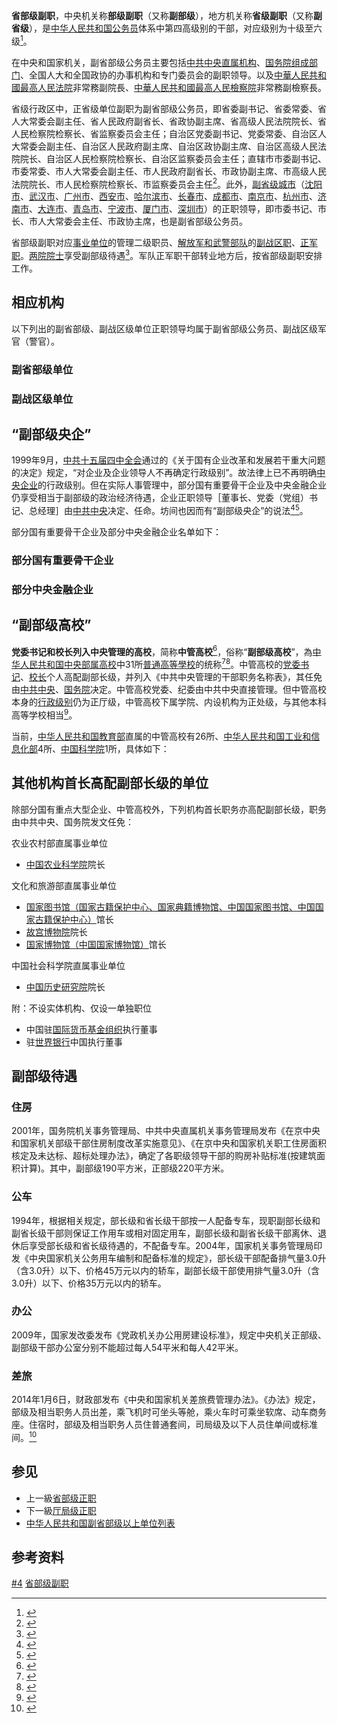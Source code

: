 '''省部级副职'''，中央机关称'''部级副职'''（又称'''副部级'''），地方机关称'''省级副职'''（又称'''副省级'''），是[[中华人民共和国公务员|中华人民共和国公务员]]体系中第四高级别的干部，对应级别为十级至六级<ref>{{Cite web|title=公务员职务、职级与级别管理办法|url=http://www.qizhiwang.org.cn/BIG5/n1/2020/0701/c422548-31766743.html|access-date=2021-04-19|archive-url=https://web.archive.org/web/20210419144835/http://www.qizhiwang.org.cn/BIG5/n1/2020/0701/c422548-31766743.html|archive-date=2021-04-19|dead-url=no}}</ref>。

在中央和国家机关，副省部级公务员主要包括[[中共中央直属机构|中共中央直属机构]]、[[国务院组成部门|国务院组成部门]]、全国人大和全国政协的办事机构和专门委员会的副职领导。以及[[中華人民共和國最高人民法院|中華人民共和國最高人民法院]]非常務副院長、[[中華人民共和國最高人民檢察院|中華人民共和國最高人民檢察院]]非常務副檢察長。

省级行政区中，正省级单位副职为副省部级公务员，即省委副书记、省委常委、省人大常委会副主任、省人民政府副省长、省政协副主席、省高级人民法院院长、省人民检察院检察长、省监察委员会主任；自治区党委副书记、党委常委、自治区人大常委会副主任、自治区人民政府副主席、自治区政协副主席、自治区高级人民法院院长、自治区人民检察院检察长、自治区监察委员会主任；直辖市市委副书记、市委常委、市人大常委会副主任、市人民政府副省长、市政协副主席、市高级人民法院院长、市人民检察院检察长、市监察委员会主任<ref>{{cite news|title=政府官员级别是这样定的|url=http://wb.sznews.com/html/2016-11/06/content_3654604.htm|accessdate=2020-06-04|work=深圳晚报|date=2016-11-06|archive-date=2020-07-17|archive-url=https://web.archive.org/web/20200717160342/http://wb.sznews.com/html/2016-11/06/content_3654604.htm|dead-url=no}}</ref>。此外，[[副省级城市|副省级城市]]（[[沈阳市|沈阳市]]、[[武汉市|武汉市]]、[[广州市|广州市]]、[[西安市|西安市]]、[[哈尔滨市|哈尔滨市]]、[[长春市|长春市]]、[[成都市|成都市]]、[[南京市|南京市]]、[[杭州市|杭州市]]、[[济南市|济南市]]、[[大连市|大连市]]、[[青岛市|青岛市]]、[[宁波市|宁波市]]、[[厦门市|厦门市]]、[[深圳市|深圳市]]）的正职领导，即市委书记、市长、市人大常委会主任、市政协主席，也是副省部级公务员。

省部级副职对应[[事业单位|事业单位]]的管理二级职员、[[中华人民共和国军事编制|解放军和武警部队]]的[[副战区级|副战区职]]、[[正军级|正军职]]。[[中华人民共和国两院院士制度|两院院士]]享受副部级待遇<ref>{{Cite journal|title=再论院士制度问题|author=潘家铮|url=http://www.cqvip.com/Main/Detail.aspx?id=33347302|journal=中国科技奖励|issue=3|year=2010|page=6-8}}</ref>。军队正军职干部转业地方后，按省部级副职安排工作。

== 相应机构 ==
{{main list|中华人民共和国副省部级以上单位列表}}
以下列出的副省部级、副战区级单位正职领导均属于副省部级公务员、副战区级军官（警官）。
=== 副省部级单位 ===
{{columns-list|2|
* 部分[[中共中央直属机构#中共中央直属事业单位|中共中央直属事业单位]]（[[求是|《求是》杂志社]]、[[光明日报|《光明日报》社]]、[[中国浦东干部学院|中国浦东干部学院]]、[[中国井冈山干部学院|中国井冈山干部学院]]、[[中国延安干部学院|中国延安干部学院]]）
* [[中共中央直属机构#中共中央直属机关的下属机构|中共中央直属机关的下属机构]]
* 部分中共中央直属机关所属机构（[[中共中央办公厅调研室|中共中央办公厅调研室]]、[[中国外文出版发行事业局|中国外文出版发行事业局]]、[[经济日报_(中国大陆)|《经济日报》社]]）
* [[中华人民共和国主席办公室|中华人民共和国主席办公室]]
* [[全国人民代表大会常务委员会办公厅研究室|全国人民代表大会常务委员会办公厅研究室]]
* 部分[[国务院直属机构|国务院直属机构]]（[[国家统计局|国家统计局]]、[[国家国际发展合作署|国家国际发展合作署]]、[[国家医疗保障局|国家医疗保障局]]、[[国家机关事务管理局|国家机关事务管理局]]）
* 个别[[国务院直属事业单位|国务院直属事业单位]]（[[中国气象局|中国气象局]]）
* [[国务院部委管理的国家局|国务院部委管理的国家局]]
* [[国务院部委管理的国家局#国务院部委管理的事业单位|国务院部委管理的事业单位]]
* 国家计划单列单位（[[新疆生产建设兵团|新疆生产建设兵团]]、[[中国工程物理研究院|中国工程物理研究院]]）
* 外交部驻部分重要国家和国际组织外交代表机构（[[中国驻美国大使馆|中国驻美大使馆]]、[[中国驻俄罗斯大使馆|驻俄大使馆]]、[[中国驻英国大使馆|驻英大使馆]]、[[中国驻法国大使馆|驻法大使馆]]、[[中国驻德国大使馆|驻德大使馆]]、[[中国驻日本大使馆|驻日大使馆]]、[[中国驻朝鲜大使馆|驻朝大使馆]]、[[中国驻印度大使馆|驻印大使馆]]、[[中国驻巴西大使馆|驻巴西大使馆]]、[[中华人民共和国常驻联合国代表团|常驻联合国代表团]]、[[中华人民共和国常驻联合国日内瓦代表团|常驻联合国日内瓦代表团]]、[[中华人民共和国驻欧盟使团|驻欧盟使团]]）
* [[公安部政治部|公安部政治部]]、[[国家安全部政治部|国家安全部政治部]]、[[应急管理部政治部|应急管理部政治部]]、[[最高人民法院政治部|最高人民法院政治部]]、[[最高人民检察院政治部|最高人民检察院政治部]]
* 部分水利部派出机构（[[长江水利委员会|长江水利委员会]]、[[黄河水利委员会|黄河水利委员会]]）
* [[中国人民银行上海总部|中国人民银行上海总部]]
* [[中国人民政治协商会议全国委员会办公厅研究室|中国人民政治协商会议全国委员会办公厅研究室]]
* [[中国共产党中央纪律检查委员会#内设机构|中央纪委国家监委机关内设机构]]
* [[中央纪律检查委员会国家监察委员会中央和国家机关纪检监察工作委员会|中央纪律检查委员会国家监察委员会中央和国家机关纪检监察工作委员会]]
* [[中国共产党纪律检查机关#中央纪委国家监委派出机构|中央纪委国家监委驻正部级单位纪检监察组]]
* 部分群众团体机关（[[中国人民外交学会|中国人民外交学会]]、[[黄埔军校同学会|黄埔军校同学会]]、[[欧美同学会|欧美同学会（中国留学人员联谊会）]]、[[中国思想政治工作研究会|中国思想政治工作研究会]]、[[中华职业教育社|中华职业教育社]]、[[中国计划生育协会|中国计划生育协会]]）
* 部分中央驻港澳机构（[[中央人民政府驻香港特别行政区维护国家安全公署|驻港维护国家安全公署]]、[[中华人民共和国外交部驻香港特别行政区特派员公署|外交部驻港特派员公署]]、[[中华人民共和国外交部驻澳门特别行政区特派员公署|外交部驻澳特派员公署]]）
* 省、[[自治区|自治区]]、[[直辖市|直辖市]]的中共省级纪委、省级[[监察委员会|监察委员会]]、省级[[人民法院|人民法院]]、省级[[人民检察院|人民检察院]]
* [[副省级城市|副省级城市]]的中共市委、市[[人民代表大会|人民代表大会]]、市[[人民政府|人民政府]]、政协市级委员会
}}

=== 副战区级单位 ===
{{columns-list|2|
* [[中央军事委员会办公厅|中央军事委员会办公厅]]
* [[中央军事委员会后勤保障部|中央军事委员会后勤保障部]]
* [[中央军事委员会装备发展部|中央军事委员会装备发展部]]
* [[中央军事委员会训练管理部|中央军事委员会训练管理部]]
* [[中央军事委员会国防动员部|中央军事委员会国防动员部]]
* [[中央军事委员会政法委员会|中央军事委员会政法委员会]]
* [[中央军事委员会科学技术委员会|中央军事委员会科学技术委员会]]
* [[中央军委联勤保障部队|中央军委联勤保障部队]]
* [[中国人民解放军国防大学|中国人民解放军国防大学]]
* [[中国人民解放军军事科学院|中国人民解放军军事科学院]]
* 各战区机关联合参谋部、政治工作部
* 各军种机关参谋部、政治工作部、纪律检查委员会
* [[中国人民武装警察部队参谋部|中国人民武装警察部队参谋部]]、[[中国人民武装警察部队政治工作部|政治工作部]]、[[中国人民武装警察部队纪律检查委员会|纪律检查委员会]]
* [[中国人民解放军战略支援部队网络系统部|中国人民解放军战略支援部队网络系统部]]、[[中国人民解放军战略支援部队航天系统部|中国人民解放军战略支援部队航天系统部]]
* 战区军种机关
* [[中国人民解放军新疆军区|中国人民解放军新疆军区]]
* [[中国人民解放军西藏军区|中国人民解放军西藏军区]]
}}

== “副部级央企” ==
1999年9月，[[中国共产党第十五届中央委员会#四中全会|中共十五届四中全会]]通过的《关于国有企业改革和发展若干重大问题的决定》规定，“对企业及企业领导人不再确定行政级别”。故法律上已不再明确[[中央企业|中央企业]]的行政级别。但在实际人事管理中，部分国有重要骨干企业及中央金融企业仍享受相当于副部级的政治经济待遇，企业正职领导［董事长、党委（党组）书记、总经理］由[[中共中央|中共中央]]决定、任命。坊间也因而有“副部级央企”的说法<ref name="报道0607B">{{cite web|title=一文看懂138家央企级别和管理（最全面最详细版）|url=https://www.thepaper.cn/newsDetail_forward_1464250|accessdate=2020-06-07|author=《国资报告》|website=澎湃新闻|archive-date=2019-09-11|archive-url=https://web.archive.org/web/20190911012533/http://www.thepaper.cn/newsDetail_forward_1464250|dead-url=no}}</ref><ref name="报道0607A">{{cite web|title=“正部级”铁路总公司的稀奇与寻常|url=https://view.news.qq.com/a/20130323/000004.htm|accessdate=2020-06-07|website=腾讯网新闻|author1=王杨|archive-date=2020-06-07|archive-url=https://web.archive.org/web/20200607123327/https://view.news.qq.com/a/20130323/000004.htm|dead-url=no}}</ref>。

部分国有重要骨干企业及部分中央金融企业名单如下：

=== 部分国有重要骨干企业 ===
{{columns-list|2|
{{:国务院国有资产监督管理委员会}}
# [[中国国家铁路集团|中国国家铁路集团有限公司]]
# [[国家烟草专卖局|中国烟草总公司]]
# [[中国邮政|中国邮政集团有限公司]]
}}

=== 部分中央金融企业 ===
{{columns-list|2|
#[[中国农业发展银行|中国农业发展银行]]
#[[中国进出口银行|中国进出口银行]]
#[[国家开发银行|国家开发银行]]
#[[中国工商银行股份有限公司|中国工商银行股份有限公司]]
#[[中国农业银行股份有限公司|中国农业银行股份有限公司]]
#[[中国银行股份有限公司|中国银行股份有限公司]]
#[[中国建设银行股份有限公司|中国建设银行股份有限公司]]
#[[交通银行股份有限公司|交通银行股份有限公司]]
#[[中国出口信用保险公司|中国出口信用保险公司]]
#[[中国人民保险集团股份有限公司|中国人民保险集团股份有限公司]]
#[[中国人寿保险（集团）公司|中国人寿保险（集团）公司]]
#[[中国太平保险集团公司|中国太平保险集团有限责任公司]]
#[[中国中信集团有限公司|中国中信集团有限公司]]
#[[中国光大集团股份公司|中国光大集团股份公司]]
}}

== “副部级高校” ==
{{Main|党委书记和校长列入中央管理的高校}}
'''党委书记和校长列入中央管理的高校'''，简称'''中管高校'''<ref>{{Cite web|title=监督的底气更足了中管高校纪委书记履职故事|url=https://www.ccdi.gov.cn/toutiao/202007/t20200727_222671.html|accessdate=2021-11-15|date=2020-07-27|publisher=中央纪委国家监委网站|archive-date=2021-11-14|archive-url=https://web.archive.org/web/20211114163517/https://www.ccdi.gov.cn/toutiao/202007/t20200727_222671.html|dead-url=no}}</ref>，俗称“'''副部级高校'''”，為[[中华人民共和国|中华人民共和国]][[中央部属高校|中央部属高校]]中31所[[普通高等學校|普通高等學校]]的统称<ref>{{Cite web|title=中管高校名單|url=http://dwlm.12371.cn/zggx/|accessdate=2019-02-10|date=2015-05-11|publisher=共產黨員網|archive-url=https://web.archive.org/web/20190315091349/http://dwlm.12371.cn/zggx/|archive-date=2019-03-15|dead-url=no}}</ref><ref>{{Cite web|title=大學分階級 副部級大學有31所|url=http://mag.fznews.com.cn/shtml/fzwb/20170315/122071.shtml|accessdate=2019-02-10|date=2015-05-11|publisher=中國時報|language=zh-tw|archive-url=https://web.archive.org/web/20170327074149/http://mag.fznews.com.cn/shtml/fzwb/20170315/122071.shtml|archive-date=2017-03-27|dead-url=yes}}</ref>。中管高校的[[党委书记|党委书记]]、[[校长|校长]]个人高配副部长级，并列入《中共中央管理的干部职务名称表》，其任免由[[中共中央|中共中央]]、[[中华人民共和国国务院|国务院]]决定。中管高校党委、纪委由中共中央直接管理。但中管高校本身的[[行政级别|行政级别]]仍为正厅级，中管高校下属学院、内设机构为正处级，与其他本科高等学校相当<ref>{{cite web|title=今年首位中管高校纪委书记履新 任命方式改变|url=http://www.xinhuanet.com/renshi/2019-01/08/c_1123959035.htm|accessdate=2021-11-14|website=新华网|author1=北京青年报|archive-date=2021-11-14|archive-url=https://web.archive.org/web/20211114091433/http://www.xinhuanet.com/renshi/2019-01/08/c_1123959035.htm|dead-url=no}}</ref>。

当前，[[中华人民共和国教育部|中华人民共和国教育部]]直属的中管高校有26所、[[中华人民共和国工业和信息化部|中华人民共和国工业和信息化部]]4所、[[中国科学院|中国科学院]]1所，具体如下：
{{columns-list|3|
* [[北京大学|北京大学]]
* [[中国人民大学|中国人民大学]]
* [[清华大学|清华大学]]
* [[北京师范大学|北京师范大学]]
* [[中国农业大学|中国农业大学]]
* [[南开大学|南开大学]]
* [[天津大学|天津大学]]
* [[大连理工大学|大连理工大学]]
* [[吉林大学|吉林大学]]
* [[复旦大学|复旦大学]]
* [[同济大学|同济大学]]
* [[上海交通大学|上海交通大学]]
* [[南京大学|南京大学]]
* [[东南大学|东南大学]]
* [[浙江大学|浙江大学]]
* [[厦门大学|厦门大学]]
* [[山东大学|山东大学]]
* [[武汉大学|武汉大学]]
* [[华中科技大学|华中科技大学]]
* [[中南大学|中南大学]]
* [[中山大学|中山大学]]
* [[重庆大学|重庆大学]]
* [[四川大学|四川大学]]
* [[西安交通大学|西安交通大学]]
* [[西北农林科技大学|西北农林科技大学]]
* [[兰州大学|兰州大学]]
* [[北京航空航天大学|北京航空航天大学]]
* [[北京理工大学|北京理工大学]]
* [[哈尔滨工业大学|哈尔滨工业大学]]
* [[西北工业大学|西北工业大学]]
* [[中国科学技术大学|中国科学技术大学]]
}}

== 其他机构首长高配副部长级的单位 ==
除部分国有重点大型企业、中管高校外，下列机构首长职务亦高配副部长级，职务由中共中央、国务院发文任免：
; 农业农村部直属事业单位
* [[中国农业科学院|中国农业科学院]]院长

; 文化和旅游部直属事业单位
* [[中国国家图书馆|国家图书馆（国家古籍保护中心、国家典籍博物馆、中国国家图书馆、中国国家古籍保护中心）]]馆长
* [[故宫博物院|故宫博物院]]院长
* [[中国国家博物馆|国家博物馆（中国国家博物馆）]]馆长

; 中国社会科学院直属事业单位
* [[中国历史研究院|中国历史研究院]]院长

; 附：不设实体机构、仅设一单独职位
* 中国驻[[国际货币基金组织|国际货币基金组织]]执行董事
* 驻[[世界银行|世界银行]]中国执行董事

== 副部级待遇 ==
=== 住房 ===
2001年，国务院机关事务管理局、中共中央直属机关事务管理局发布《在京中央和国家机关部级干部住房制度改革实施意见》、《在京中央和国家机关职工住房面积核定及未达标、超标处理办法》，确定了各职级领导干部的购房补贴标准(按建筑面积计算)。其中，副部级190平方米，正部级220平方米。

=== 公车 ===
1994年，根据相关规定，部长级和省长级干部按一人配备专车，现职副部长级和副省长级干部则保证工作用车或相对固定用车，副部长级和副省长级干部离休、退休后享受部长级和省长级待遇的，不配备专车。2004年，国家机关事务管理局印发《中央国家机关公务用车编制和配备标准的规定》，部长级干部配备排气量3.0升（含3.0升）以下、价格45万元以内的轿车，副部长级干部使用排气量3.0升（含3.0升）以下、价格35万元以内的轿车。

=== 办公 ===
2009年，国家发改委发布《党政机关办公用房建设标准》，规定中央机关正部级、副部级干部办公室分别不能超过每人54平米和每人42平米。

=== 差旅 ===
2014年1月6日，财政部发布《中央和国家机关差旅费管理办法》。《办法》规定，部级及相当职务人员出差，乘飞机时可坐头等舱，乘火车时可乘坐软席、动车商务座。住宿时，部级及相当职务人员住普通套间，司局级及以下人员住单间或标准间。<ref>{{cite news|title=省部级干部生活待遇规定出台 含离职退休后待遇|url=http://news.sohu.com/20141011/n404995764.shtml|accessdate=2020-06-08|work=搜狐新闻|date=2014-10-11|archiveurl=https://web.archive.org/web/20181113213240/http://news.sohu.com/20141011/n404995764.shtml|archivedate=2018-11-13}}</ref>

==参见==
*上一級[[省部级正职|省部级正职]]
*下一級[[厅局级正职|厅局级正职]]
*[[中华人民共和国副省部级以上单位列表|中华人民共和国副省部级以上单位列表]]

==参考资料==
{{reflist}}
[[Category:公务员行政级别|#4]]
[[Category:省部级副职|]]